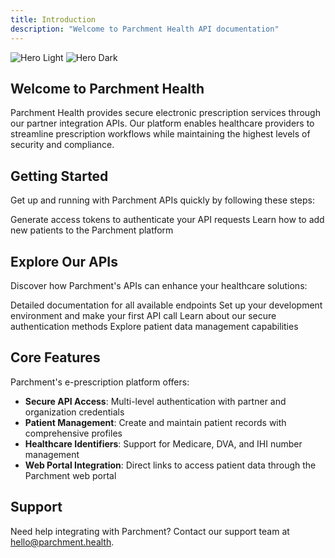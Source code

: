 ```yaml
---
title: Introduction
description: "Welcome to Parchment Health API documentation"
---
```


<img
  className="block dark:hidden"
  src="/images/hero-light.png"
  alt="Hero Light"
/>
<img
  className="hidden dark:block"
  src="/images/hero-dark.png"
  alt="Hero Dark"
/>

## Welcome to Parchment Health

Parchment Health provides secure electronic prescription services through our partner integration APIs. Our platform enables healthcare providers to streamline prescription workflows while maintaining the highest levels of security and compliance.

## Getting Started

Get up and running with Parchment APIs quickly by following these steps:

<CardGroup cols={2}>
  <Card
    title="Authentication"
    icon="key"
    href="/api-reference/endpoint/v1/token"
  >
    Generate access tokens to authenticate your API requests
  </Card>
  <Card
    title="Create Patients"
    icon="user-plus"
    href="/api-reference/endpoint/v1/create-patient"
  >
    Learn how to add new patients to the Parchment platform
  </Card>
</CardGroup>

## Explore Our APIs

Discover how Parchment's APIs can enhance your healthcare solutions:

<CardGroup cols={2}>
  <Card title="API Reference" icon="code" href="/api-reference/introduction">
    Detailed documentation for all available endpoints
  </Card>
  <Card title="Quickstart Guide" icon="rocket" href="/quickstart">
    Set up your development environment and make your first API call
  </Card>
  <Card
    title="Authentication"
    icon="shield-check"
    href="/api-reference/endpoint/v1/token"
  >
    Learn about our secure authentication methods
  </Card>
  <Card
    title="Patient Management"
    icon="users"
    href="/api-reference/endpoint/v1/create-patient"
  >
    Explore patient data management capabilities
  </Card>
</CardGroup>

## Core Features

Parchment's e-prescription platform offers:

- **Secure API Access**: Multi-level authentication with partner and organization credentials
- **Patient Management**: Create and maintain patient records with comprehensive profiles
- **Healthcare Identifiers**: Support for Medicare, DVA, and IHI number management
- **Web Portal Integration**: Direct links to access patient data through the Parchment web portal

## Support

Need help integrating with Parchment? Contact our support team at [hello@parchment.health](mailto:hello@parchment.health).
